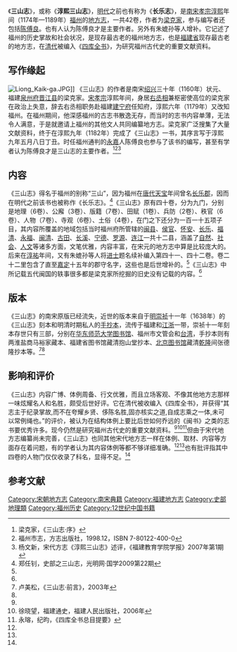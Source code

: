 《'''三山志'''》，或称《'''淳熙三山志'''》，[[明代|明代]]之前也有称为《'''长乐志'''》，是[[南宋|南宋]][[宋孝宗|孝宗]][[淳熙|淳熙]]年间（1174年—1189年）[[福州|福州]]的[[地方志|地方志]]，一共42卷，作者为[[梁克家|梁克家]]，参与编写者还包括[[陈傅良|陈傅良]]。也有人认为陈傅良才是主要作者。另外有朱媲孙等人增补。它记述了福州的历史掌故和社会状况，是现存最古老的福州地方志，也是[[福建省|福建省]]现存最古老的地方志，在[[清代|清代]]被编入《[[四库全书|四库全书]]》，为研究福州古代史的重要文献资料。

== 写作缘起 ==
[[File:Liong_Kaik-ga.JPG|thumb]]]]
《三山志》的作者是南宋[[绍兴|绍兴]]三十年（1160年）状元、福建[[泉州府|泉州府]][[晋江县|晋江县]]的梁克家。[[宋孝宗|宋孝宗]]淳熙年间，身居[[右丞相|右丞相]]兼枢密使高位的梁克家在政治上失意，辞去右丞相职务赴福建[[建宁府|建宁府]]任知府，淳熙六年（1179年）又改知福州。在福州期间，他深感福州的古志书散逸无存，而当时的志书内容单薄，无法令人满意，于是就邀请上福州的其他文人共同编纂地方志。梁克家广泛搜集了大量文献资料，终于在淳熙九年（1182年）完成了《三山志》一书，其序言写于淳熙九年五月八日丁丑。时任福州通判的[[永嘉县|永嘉]]人陈傅良也参与了该书的编写，甚至有学者认为陈傅良才是三山志的主要作者。<ref name="《三山志·序》">梁克家，《三山志·序》</ref><ref name="福州市志">福州市志，方志出版社，1998.12，ISBN 7-80122-400-0</ref><ref name="宋代方志《淳熙三山志》述评">杨文新，宋代方志《淳熙三山志》述评，《福建教育学院学报》2007年第1期</ref>

== 内容 ==
《三山志》得名于福州的别称“三山”，因为福州在[[唐代|唐代]][[天宝|天宝]]年间曾名[[长乐郡_(唐朝)|长乐郡]]，因而在明代之前该书也被称作《长乐志》。<ref name="史部之三山志">郑任钊，史部之三山志，光明网·国学2009第22期</ref>《三山志》原有四十卷，分为九门，分别是地理（6卷）、公廨（3卷）、版籍（7卷）、田赋（1卷）、兵防（2卷）、秩官（6卷）、人物（7卷）、寺观（6卷）、土俗（4卷），在门之下还分为一百一十五项子目，其内容所覆盖的地域包括当时福州府所管辖的[[闽县|闽县]]、[[侯官|侯官]]、[[怀安县_(福建)|怀安]]、[[长乐|长乐]]、[[福清|福清]]、[[永福县_(福建)|永福]]、[[闽清|闽清]]、[[古田县|古田]]、[[长溪|长溪]]、[[宁德|宁德]]、[[罗源|罗源]]、[[连江|连江]]一共十二县，涵盖了[[自然|自然]]、[[社会|社会]]、[[人文|人文]]等诸多方面，文笔优雅，内容丰富，在宋元的地方志中算是比较庞大的。后来在[[淳祐|淳祐]]年间，又有朱媲孙等人将[[进士|进士]]题名续补编入第四十一、四十二卷。卷二十二里包含了直至[[嘉定_(年号)|嘉定]]十五年的郡守名字，这些也是后世增补的。<ref name="史部之三山志"/>《三山志》中所记载五代闽国的轶事很多都是梁克家所挖掘的旧史没有记载的内容。<ref name="福州市志"/>

== 版本 ==
《三山志》的南宋原版已经流失，近世的版本来自于[[明|明]][[崇祯|崇祯]]十一年（1638年）的《三山志》刻本和明清时期私人的[[手抄本|手抄本]]，流传于福建和[[江浙|江浙]]一带，崇祯十一年刻本存世只有三部，分别在[[华东师范大学图书馆|华东师范大学图书馆]]、福州市文管会和[[台湾|台湾]]，手抄本则有两淮盐商马裕家藏本、福建省图书馆藏清抱山堂抄本、[[北京图书馆|北京图书馆]]藏清[[乾隆|乾隆]]间张德隆抄本等。<ref name="《三山志·前言》">卢美松，《三山志·前言》，2003年</ref><ref name="宋代方志《淳熙三山志》述评"/>

== 影响和评价 ==
《三山志》内容广博、体例周备、行文优雅，而且立场客观、不像其他地方志那样一味炫耀名人和名胜，颇受后世好评。它在清代被收编入《四库全书》，并获得“其志主于纪录掌故,而不在夸耀乡贤、侈陈名胜,固亦核实之道,自成志乘之一体,未可以常例绳也。”的评价，被认为在结构体例上要比后世如何乔远的《闽书》之类的志书要优秀许多。现今仍然是研究福州古代史的重要文献资料。<ref name="史部之三山志"/><ref name="福建通史">徐晓望，福建通史，福建人民出版社，2006年</ref><ref name="《四库全书总目提要》">永瑢，纪昀，《四库全书总目提要》</ref>但由于宋代地方志编纂尚未完善，《三山志》也同其他宋代地方志一样在体例、取材、内容等方面存在着问题，有的学者认为其内容体例等都不够详细准确。<ref name="宋代方志《淳熙三山志》述评"/><ref name="《三山志·前言》"/>也有批评指其中四卷的人物门仅仅收录了科名，显得不足。<ref name="史部之三山志"/>

== 参考文献 ==
{{wikisource|淳熙三山志}}
<div class="references-small">
<references />
</div>

[[Category:宋朝地方志|Category:宋朝地方志]]
[[Category:南宋典籍|Category:南宋典籍]]
[[Category:福建地方志|Category:福建地方志]]
[[Category:史部地理類|Category:史部地理類]]
[[Category:福州历史|Category:福州历史]]
[[Category:12世纪中国书籍|Category:12世纪中国书籍]]